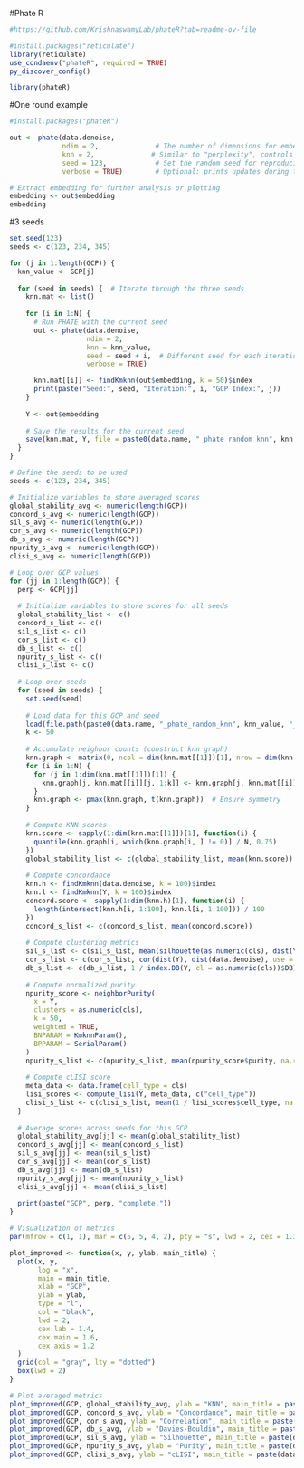 


#Phate R
```r
#https://github.com/KrishnaswamyLab/phateR?tab=readme-ov-file

#install.packages("reticulate")
library(reticulate)
use_condaenv("phateR", required = TRUE)
py_discover_config()

library(phateR)

```

#One round example
```r

#install.packages("phateR")

out <- phate(data.denoise, 
             ndim = 2,              # The number of dimensions for embedding, similar to t-SNE
             knn = 2,              # Similar to "perplexity", controls the number of nearest neighbors
             seed = 123,            # Set the random seed for reproducibility
             verbose = TRUE)        # Optional: prints updates during the computation

# Extract embedding for further analysis or plotting
embedding <- out$embedding
embedding
```

#3 seeds
```r
set.seed(123)
seeds <- c(123, 234, 345)

for (j in 1:length(GCP)) {  
  knn_value <- GCP[j]  
  
  for (seed in seeds) {  # Iterate through the three seeds
    knn.mat <- list()         
    
    for (i in 1:N) {        
      # Run PHATE with the current seed
      out <- phate(data.denoise, 
                   ndim = 2,              
                   knn = knn_value,      
                   seed = seed + i,  # Different seed for each iteration        
                   verbose = TRUE)        

      knn.mat[[i]] <- findKmknn(out$embedding, k = 50)$index  
      print(paste("Seed:", seed, "Iteration:", i, "GCP Index:", j))    
    }
    
    Y <- out$embedding
    
    # Save the results for the current seed
    save(knn.mat, Y, file = paste0(data.name, "_phate_random_knn", knn_value, "_seed", seed, "_N", i, ".RData"))
  }
}

```

```r
# Define the seeds to be used
seeds <- c(123, 234, 345)

# Initialize variables to store averaged scores
global_stability_avg <- numeric(length(GCP))
concord_s_avg <- numeric(length(GCP))
sil_s_avg <- numeric(length(GCP))
cor_s_avg <- numeric(length(GCP))
db_s_avg <- numeric(length(GCP))
npurity_s_avg <- numeric(length(GCP))
clisi_s_avg <- numeric(length(GCP))

# Loop over GCP values
for (jj in 1:length(GCP)) {
  perp <- GCP[jj]
  
  # Initialize variables to store scores for all seeds
  global_stability_list <- c()
  concord_s_list <- c()
  sil_s_list <- c()
  cor_s_list <- c()
  db_s_list <- c()
  npurity_s_list <- c()
  clisi_s_list <- c()
  
  # Loop over seeds
  for (seed in seeds) {
    set.seed(seed)
    
    # Load data for this GCP and seed
    load(file.path(paste0(data.name, "_phate_random_knn", knn_value, "_seed", seed, "_N", i, ".RData")))
    k <- 50
    
    # Accumulate neighbor counts (construct knn graph)
    knn.graph <- matrix(0, ncol = dim(knn.mat[[1]])[1], nrow = dim(knn.mat[[1]])[1])
    for (i in 1:N) {
      for (j in 1:dim(knn.mat[[1]])[1]) {
        knn.graph[j, knn.mat[[i]][j, 1:k]] <- knn.graph[j, knn.mat[[i]][j, 1:k]] + 1
      }
      knn.graph <- pmax(knn.graph, t(knn.graph))  # Ensure symmetry
    }
    
    # Compute KNN scores
    knn.score <- sapply(1:dim(knn.mat[[1]])[1], function(i) {
      quantile(knn.graph[i, which(knn.graph[i, ] != 0)] / N, 0.75)
    })
    global_stability_list <- c(global_stability_list, mean(knn.score))
    
    # Compute concordance
    knn.h <- findKmknn(data.denoise, k = 100)$index
    knn.l <- findKmknn(Y, k = 100)$index
    concord.score <- sapply(1:dim(knn.h)[1], function(i) {
      length(intersect(knn.h[i, 1:100], knn.l[i, 1:100])) / 100
    })
    concord_s_list <- c(concord_s_list, mean(concord.score))
    
    # Compute clustering metrics
    sil_s_list <- c(sil_s_list, mean(silhouette(as.numeric(cls), dist(Y))[, 3], na.rm = TRUE))
    cor_s_list <- c(cor_s_list, cor(dist(Y), dist(data.denoise), use = "complete.obs"))
    db_s_list <- c(db_s_list, 1 / index.DB(Y, cl = as.numeric(cls))$DB)
    
    # Compute normalized purity
    npurity_score <- neighborPurity(
      x = Y,
      clusters = as.numeric(cls),
      k = 50,
      weighted = TRUE,
      BNPARAM = KmknnParam(),
      BPPARAM = SerialParam()
    )
    npurity_s_list <- c(npurity_s_list, mean(npurity_score$purity, na.rm = TRUE))
    
    # Compute cLISI score
    meta_data <- data.frame(cell_type = cls)
    lisi_scores <- compute_lisi(Y, meta_data, c("cell_type"))
    clisi_s_list <- c(clisi_s_list, mean(1 / lisi_scores$cell_type, na.rm = TRUE))
  }
  
  # Average scores across seeds for this GCP
  global_stability_avg[jj] <- mean(global_stability_list)
  concord_s_avg[jj] <- mean(concord_s_list)
  sil_s_avg[jj] <- mean(sil_s_list)
  cor_s_avg[jj] <- mean(cor_s_list)
  db_s_avg[jj] <- mean(db_s_list)
  npurity_s_avg[jj] <- mean(npurity_s_list)
  clisi_s_avg[jj] <- mean(clisi_s_list)
  
  print(paste("GCP", perp, "complete."))
}

# Visualization of metrics
par(mfrow = c(1, 1), mar = c(5, 5, 4, 2), pty = "s", lwd = 2, cex = 1.3, asp = 1)

plot_improved <- function(x, y, ylab, main_title) {
  plot(x, y,
       log = "x",
       main = main_title,
       xlab = "GCP",
       ylab = ylab,
       type = "l",
       col = "black",
       lwd = 2,
       cex.lab = 1.4,
       cex.main = 1.6,
       cex.axis = 1.2
  )
  grid(col = "gray", lty = "dotted")
  box(lwd = 2)
}

# Plot averaged metrics
plot_improved(GCP, global_stability_avg, ylab = "KNN", main_title = paste(data.name, "- PhateR Random Initialization: Averaged Global Stability"))
plot_improved(GCP, concord_s_avg, ylab = "Concordance", main_title = paste(data.name, "- PhateR Random Initialization: Averaged Concordance Score"))
plot_improved(GCP, cor_s_avg, ylab = "Correlation", main_title = paste(data.name, "- PhateR Random Initialization: Averaged Correlation Score"))
plot_improved(GCP, db_s_avg, ylab = "Davies-Bouldin", main_title = paste(data.name, "- PhateR Random Initialization: Averaged DB Index"))
plot_improved(GCP, sil_s_avg, ylab = "Silhouette", main_title = paste(data.name, "- PhateR Random Initialization: Averaged Silhouette Score"))
plot_improved(GCP, npurity_s_avg, ylab = "Purity", main_title = paste(data.name, "- PhateR Random Initialization: Averaged Normalized Purity"))
plot_improved(GCP, clisi_s_avg, ylab = "cLISI", main_title = paste(data.name, "- PhateR Random Initialization: Averaged Clustering LISI"))
```
